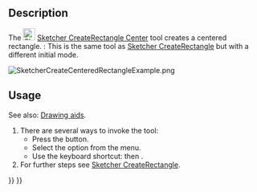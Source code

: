 <languages/>
<translate>

<!--T:1-->
{{Docnav
|[[Sketcher_CreateRectangle|Rectangle]]
|[[Sketcher_CreateOblong|Rounded Rectangle]]
|[[Sketcher_Workbench|Sketcher]]
|IconL=Sketcher_CreateRectangle.svg
|IconR=Sketcher_CreateOblong.svg
|IconC=Workbench_Sketcher.svg
}}

<!--T:2-->
{{GuiCommand
|Name=Sketcher CreateRectangle Center
|MenuLocation=Sketch → Geometries → Centered Rectangle
|Workbenches=[[Sketcher_Workbench|Sketcher]]
|Shortcut={{KEY|G}} {{KEY|V}}
|Version=0.20
|SeeAlso=[[Sketcher_CreateRectangle|Sketcher CreateRectangle]]
}}

==Description== <!--T:3-->

<!--T:4-->
The [[Image:Sketcher_CreateRectangle_Center.svg|24px]] [[Sketcher_CreateRectangle_Center|Sketcher CreateRectangle Center]] tool creates a centered rectangle. {{Version|1.0}}: This is the same tool as [[Sketcher_CreateRectangle|Sketcher CreateRectangle]] but with a different initial mode.

</translate>
[[Image:SketcherCreateCenteredRectangleExample.png‎]]
<translate>

==Usage== <!--T:6-->

<!--T:11-->
See also: [[Sketcher_Workbench#Drawing_aids|Drawing aids]].

<!--T:7-->
# There are several ways to invoke the tool:
#* Press the {{Button|[[Image:Sketcher_CreateRectangle_Center.svg|16px]] [[Sketcher_CreateRectangle_Center|Centered Rectangle]]}} button.
#* Select the {{MenuCommand|Sketch → Geometries → [[Image:Sketcher_CreateRectangle_Center.svg|16px]] Centered Rectangle}} option from the menu.
#* Use the keyboard shortcut: {{KEY|G}} then {{KEY|V}}.
# For further steps see [[Sketcher CreateRectangle#Usage|Sketcher CreateRectangle]].


<!--T:8-->
{{Docnav
|[[Sketcher_CreateRectangle|Rectangle]]
|[[Sketcher_CreateOblong|Rounded Rectangle]]
|[[Sketcher_Workbench|Sketcher]]
|IconL=Sketcher_CreateRectangle.svg
|IconR=Sketcher_CreateOblong.svg
|IconC=Workbench_Sketcher.svg
}}

</translate>
{{Sketcher_Tools_navi{{#translation:}}}}
{{Userdocnavi{{#translation:}}}}